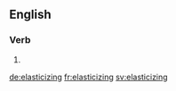 ==English==

===Verb===
{{head|en|present participle}}

# {{present participle of|elasticize|lang=en|nocat=1}}

[[de:elasticizing]]
[[fr:elasticizing]]
[[sv:elasticizing]]